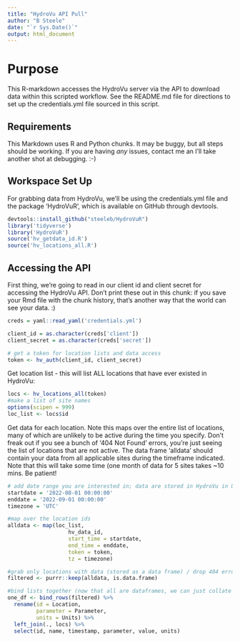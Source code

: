 ```yaml
---
title: "HydroVu API Pull"
author: "B Steele"
date: "`r Sys.Date()`"
output: html_document
---
```


# Purpose

This R-markdown accesses the HydroVu server via the API to download data within this scripted workflow. See the README.md file for directions to set up the credentials.yml file sourced in this script.

## Requirements

This Markdown uses R and Python chunks. It may be buggy, but all steps should be working. If you are having *any* issues, contact me an I'll take another shot at debugging. :-)

## Workspace Set Up

For grabbing data from HydroVu, we'll be using the credentials.yml file and the package 'HydroVuR', which is available on GitHub through devtools.

```r
devtools::install_github("steeleb/HydroVuR")
library('tidyverse')
library('HydroVuR')
source('hv_getdata_id.R')
source('hv_locations_all.R')
```

## Accessing the API

First thing, we're going to read in our client id and client secret for accessing the HydroVu API. Don't print these out in this chunk: if you save your Rmd file with the chunk history, that's another way that the world can see your data. :)

```r
creds = yaml::read_yaml('credentials.yml')

client_id = as.character(creds['client'])
client_secret = as.character(creds['secret'])

# get a token for location lists and data access
token <- hv_auth(client_id, client_secret)
```

Get location list - this will list ALL locations that have ever existed in HydroVu:

```r
locs <- hv_locations_all(token)
#make a list of site names
options(scipen = 999)
loc_list <- locs$id

```

Get data for each location. Note this maps over the entire list of locations, many of which are unlikely to be active during the time you specify. Don't freak out if you see a bunch of '404 Not Found' errors, you're just seeing the list of locations that are not active. The data frame 'alldata' should contain your data from all applicable sites during the timeframe indicated. Note that this will take some time (one month of data for 5 sites takes \~10 mins. Be patient!

```r
# add date range you are interested in; data are stored in HydroVu in UTC
startdate = '2022-08-01 00:00:00'
enddate = '2022-09-01 00:00:00'
timezone = 'UTC'

#map over the location ids 
alldata <- map(loc_list, 
                   hv_data_id, 
                   start_time = startdate, 
                   end_time = enddate, 
                   token = token, 
                   tz = timezone)

#grab only locations with data (stored as a data frame) / drop 404 errors
filtered <- purrr::keep(alldata, is.data.frame)

#bind lists together (now that all are dataframes, we can just collate quickly)
one_df <- bind_rows(filtered) %>% 
  rename(id = Location,
         parameter = Parameter,
         units = Units) %>% 
  left_join(., locs) %>% 
  select(id, name, timestamp, parameter, value, units)

```
